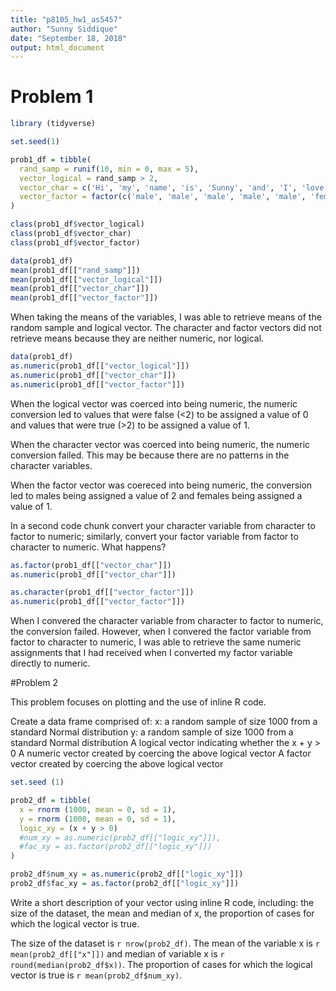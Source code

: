 ```yaml
---
title: "p8105_hw1_as5457"
author: "Sunny Siddique"
date: "September 18, 2018"
output: html_document
---
```


# Problem 1


```r
library (tidyverse)

set.seed(1)

prob1_df = tibble(
  rand_samp = runif(10, min = 0, max = 5),
  vector_logical = rand_samp > 2,
  vector_char = c('Hi', 'my', 'name', 'is', 'Sunny', 'and', 'I', 'love', 'chicken', 'wings'),
  vector_factor = factor(c('male', 'male', 'male', 'male', 'male', 'female', 'female', 'female', 'female', 'female'))
)

```
```r
class(prob1_df$vector_logical)
class(prob1_df$vector_char)
class(prob1_df$vector_factor)
```



```r

data(prob1_df)
mean(prob1_df[["rand_samp"]])
mean(prob1_df[["vector_logical"]])
mean(prob1_df[["vector_char"]])
mean(prob1_df[["vector_factor"]])

```

When taking the means of the variables, I was able to retrieve means of the random sample and logical vector. The character and factor vectors did not retrieve means because they are neither numeric, nor logical.



```r
data(prob1_df)
as.numeric(prob1_df[["vector_logical"]])
as.numeric(prob1_df[["vector_char"]])
as.numeric(prob1_df[["vector_factor"]])
```
When the logical vector was coerced into being numeric, the numeric conversion led to values that were false (<2) to be assigned a value of 0 and values that were true (>2) to be assigned a value of 1. 

When the character vector was coerced into being numeric, the numeric conversion failed. This may be because there are no patterns in the character variables. 

When the factor vector was coereced into being numeric, the conversion led to males being assigned a value of 2 and females being assigned a value of 1. 

In a second code chunk convert your character variable from character to factor to numeric; similarly, convert your factor variable from factor to character to numeric. What happens?

```r
as.factor(prob1_df[["vector_char"]])
as.numeric(prob1_df[["vector_char"]])

as.character(prob1_df[["vector_factor"]])
as.numeric(prob1_df[["vector_factor"]])
```

When I convered the character variable from character to factor to numeric, the conversion failed. However, when I convered the factor variable from factor to character to numeric, I was able to retrieve the same numeric assignments that I had received when I converted my factor variable directly to numeric. 

#Problem 2

This problem focuses on plotting and the use of inline R code.

Create a data frame comprised of:
x: a random sample of size 1000 from a standard Normal distribution
y: a random sample of size 1000 from a standard Normal distribution
A logical vector indicating whether the x + y > 0
A numeric vector created by coercing the above logical vector
A factor vector created by coercing the above logical vector

```r
set.seed (1)

prob2_df = tibble(
  x = rnorm (1000, mean = 0, sd = 1),
  y = rnorm (1000, mean = 0, sd = 1),
  logic_xy = (x + y > 0)
  #num_xy = as.numeric(prob2_df[["logic_xy"]]),
  #fac_xy = as.factor(prob2_df[["logic_xy"]])
)

prob2_df$num_xy = as.numeric(prob2_df[["logic_xy"]])
prob2_df$fac_xy = as.factor(prob2_df[["logic_xy"]])
```

Write a short description of your vector using inline R code, including: the size of the dataset, the mean and median of x, the proportion of cases for which the logical vector is true.

The size of the dataset is `r nrow(prob2_df)`. The mean of the variable x is `r mean(prob2_df[["x"]])` and median of variable x is `r round(median(prob2_df$x))`. The proportion of cases for which the logical vector is true is `r mean(prob2_df$num_xy)`.




